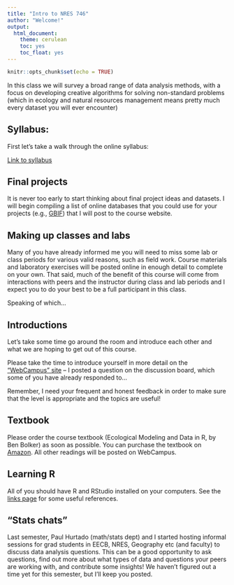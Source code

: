 ```yaml
---
title: "Intro to NRES 746"
author: "Welcome!"
output: 
  html_document: 
    theme: cerulean
    toc: yes
    toc_float: yes
---
```


```r
knitr::opts_chunk$set(echo = TRUE)
```


In this class we will survey a broad range of data analysis methods, with a focus on developing creative algorithms for solving non-standard problems (which in ecology and natural resources management means pretty much every dataset you will ever encounter)

## Syllabus:
First let's take a walk through the online syllabus:

[Link to syllabus](https://kevintshoemaker.github.io/NRES-746/)

## Final projects
It is never too early to start thinking about final project ideas and datasets. I will begin compiling a list of online databases that you could use for your projects (e.g., [GBIF](gbif.org)) that I will post to the course website.  

## Making up classes and labs
Many of you have already informed me you will need to miss some lab or class periods for various valid reasons, such as field work. Course materials and laboratory exercises will be posted online in enough detail to complete on your own. That said, much of the benefit of this course will come from interactions with peers and the instructor during class and lab periods and I expect you to do your best to be a full participant in this class.  

Speaking of which...

## Introductions
Let's take some time go around the room and introduce each other and what we are hoping to get out of this course. 

Please take the time to introduce yourself in more detail on the ["WebCampus" site](https://unr.instructure.com/courses/4594) -- I posted a question on the discussion board, which some of you have already responded to...  

Remember, I need your frequent and honest feedback in order to make sure that the level is appropriate and the topics are useful!

## Textbook
Please order the course textbook (Ecological Modeling and Data in R, by Ben Bolker) as soon as possible. You can purchase the textbook on [Amazon](https://www.amazon.com/Ecological-Models-Data-Benjamin-Bolker/dp/0691125228). All other readings will be posted on WebCampus.  

## Learning R
All of you should have R and RStudio installed on your computers. See the [links page](https://kevintshoemaker.github.io/NRES-746/) for some useful references.

## "Stats chats"
Last semester, Paul Hurtado (math/stats dept) and I started hosting informal sessions for grad students in EECB, NRES, Geography etc (and faculty) to discuss data analysis questions. This can be a good opportunity to ask questions, find out more about what types of data and questions your peers are working with, and contribute some insights! We haven't figured out a time yet for this semester, but I'll keep you posted. 










